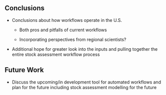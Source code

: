 ## Conclusions

  - Conclusions about how workflows operate in the U.S.
  
    - Both pros and pitfalls of current workflows
    
    - Incorporating perspectives from regional scientists?
    
  - Additional hope for greater look into the inputs and pulling together the entire stock assessment workflow process
  
## Future Work

  - Discuss the upcoming/in development tool for automated workflows and plan for the future including stock assessment modelling for the future

```{=openxml}
<w:p><w:r><w:br w:type="page"/></w:r></w:p>
```